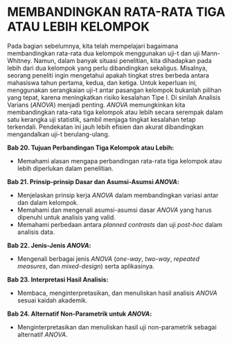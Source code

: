 # MEMBANDINGKAN RATA-RATA TIGA ATAU LEBIH KELOMPOK {#sec-anova}

Pada bagian sebelumnya, kita telah mempelajari bagaimana membandingkan rata-rata dua kelompok menggunakan uji-t dan uji Mann-Whitney. Namun, dalam banyak situasi penelitian, kita dihadapkan pada lebih dari dua kelompok yang perlu dibandingkan sekaligus. Misalnya, seorang peneliti ingin mengetahui apakah tingkat stres berbeda antara mahasiswa tahun pertama, kedua, dan ketiga. Untuk keperluan ini, menggunakan serangkaian uji-t antar pasangan kelompok bukanlah pilihan yang tepat, karena meningkatkan risiko kesalahan Tipe I. Di sinilah Analisis Varians (*ANOVA*) menjadi penting. *ANOVA* memungkinkan kita membandingkan rata-rata tiga kelompok atau lebih secara serempak dalam satu kerangka uji statistik, sambil menjaga tingkat kesalahan tetap terkendali. Pendekatan ini jauh lebih efisien dan akurat dibandingkan mengandalkan uji-t berulang-ulang.

::: {.callout-note title="*Tujuan Pembelajaran*"}
**Bab 20. Tujuan Perbandingan Tiga Kelompok atau Lebih:**

-   Memahami alasan mengapa perbandingan rata-rata tiga kelompok atau lebih diperlukan dalam penelitian.

**Bab 21. Prinsip-prinsip Dasar dan Asumsi-Asumsi *ANOVA*:**

-   Menjelaskan prinsip kerja *ANOVA* dalam membandingkan variasi antar dan dalam kelompok.
-   Memahami dan mengenali asumsi-asumsi dasar *ANOVA* yang harus dipenuhi untuk analisis yang valid.
-   Memahami perbedaan antara *planned contrasts* dan uji *post-hoc* dalam analisis data.

**Bab 22. Jenis-Jenis *ANOVA*:**

-   Mengenali berbagai jenis *ANOVA* (*one-way*, *two-way*, *repeated measures*, dan *mixed-design*) serta aplikasinya.

**Bab 23. Interpretasi Hasil Analisis:**

-   Membaca, menginterpretasikan, dan menuliskan hasil analisis *ANOVA* sesuai kaidah akademik.

**Bab 24. Alternatif Non-Parametrik untuk *ANOVA*:**

-   Menginterpretasikan dan menuliskan hasil uji non-parametrik sebagai alternatif *ANOVA*.
:::
